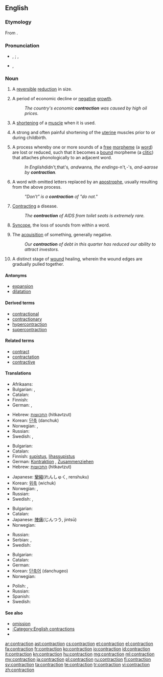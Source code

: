 ==English==

===Etymology===
From {{etyl|la}} {{term|contractio|contractiō|lang=la}}.

===Pronunciation===
* {{a|UK}} {{IPA|/ˈkɒn.tɹæk.ʃən/}}, {{X-SAMPA|/"kQn.tr{k.S@n/}} {{qualifier|stressed}}; {{IPA|/kənˈtræk.ʃən/}}, {{X-SAMPA|/k@n"tr{k.S@n/}} {{qualifier|unstressed}}
* {{a|US}} {{IPA|/kənˈtɹæk.ʃən/}}, {{X-SAMPA|/k@n"tr{k.S@n/}}
*: {{rhymes|ækʃən}}

===Noun===
{{en-noun}}

# A [[reversible]] [[reduction]] in size.
# {{economics}} A period of economic decline or [[negative]] [[growth]].
#: ''The country's economic '''contraction''' was caused by high oil prices.''
# {{biology}} A [[shorten]]ing of a [[muscle]] when it is used.
# {{medicine}} A strong and often painful shortening of the [[uterine]] muscles prior to or during childbirth.
# {{linguistics}} A process whereby one or more sounds of a [[free]] [[morpheme]] (a [[word]]) are lost or reduced, such that it becomes a [[bound]] morpheme (a [[clitic]]) that attaches phonologically to an adjacent word.
#: ''In English ''didn't'', ''that's'', and ''wanna'', the endings ''-n't'', ''-'s'', and ''-a'' arose by '''contraction'''.''
# {{context|English orthography}} A word with omitted letters replaced by an [[apostrophe]], usually resulting from the above process.
#: ''"Don't" is a '''contraction''' of "do not."''
# {{medicine}} [[contract|Contracting]] a disease.
#: ''The '''contraction''' of AIDS from toilet seats is extremely rare.''
# {{phonetics}} [[syncope|Syncope]], the loss of sounds from within a word.
# The [[acquisition]] of something, generally negative.
#: ''Our '''contraction''' of debt in this quarter has reduced our ability to attract investors.''
# {{medicine}} A distinct stage of [[wound]] healing, wherein the wound edges are gradually pulled together.

====Antonyms====
* [[expansion]]
* [[dilatation]]

====Derived terms====
* [[contractional]]
* [[contractionary]]
* [[hypercontraction]]
* [[supercontraction]]

====Related terms====
* [[contract]]
* [[contractation]]
* [[contractive]]

====Translations====
{{trans-top|reduction in size or activity}}
* Afrikaans: {{t-|af|verkleining|xs=Afrikaans}}
* Bulgarian: {{t|bg|свиване|n}},  {{t|bg|скъсяване|n}}
* Catalan: {{t|ca|contracció|f}}
* Finnish: {{t+|fi|taantuma}}
* German: {{t+|de|Verkleinerung}}, {{t+|de|Kontraktion}}
{{trans-mid}}
* Hebrew: [[התכווצות]] (hitkavtzut) {{f}}
* Korean: [[단축]] (danchuk)
* Norwegian: {{t|no|kontraksjon}}, {{t|no|forminskning}}
* Russian: {{t+|ru|сокращение}}
* Swedish: {{t|sv|minskning}}, {{t|sv|kontraktion}}
{{trans-bottom}}

{{trans-top|shortening of a muscle when it is used}}
* Bulgarian: {{t|bg|свиване|n}}
* Catalan: {{t|ca|contracció|f}}
* Finnish: [[supistus]], [[lihassupistus]]
* German: [[Kontraktion]] {{f}}, [[Zusammenziehen]] {{n}}
* Hebrew: [[התכווצות]] (hitkavtzut) {{f}}
{{trans-mid}}
* Japanese: [[攣縮]](れんしゅく, renshuku)
* Korean: [[위축]] (wichuk)
* Norwegian: {{t|no|kontraksjon}}, {{t|no|sammentrekning}}
* Russian: {{t+|ru|сокращение}}
* Swedish: {{t|sv|kontraktion}}, {{t|sv|sammandragning}}
{{trans-bottom}}

{{trans-top|painful shortening of the uterine muscles}}
* Bulgarian: {{t|bg|контракция|f}}
* Catalan: {{t|ca|contracció|f}}
* Japanese: [[陣痛]](じんつう, jintsū)
* Norwegian: {{t|no|sammentrekning}}
{{trans-mid}}
* Russian: {{t+|ru|сокращение}}
* Serbian: {{t|sr|контракција|f|tr=kontrakcija|sc=Cyrl}}, {{t|sr|трудови|p|tr=trudovi|sc=Cyrl}}
* Swedish: {{t|sv|sammandragning}}
{{trans-bottom}}

{{trans-top|shortened word or phrase}}
* Bulgarian: {{t|bg|съкращение|n}}
* Catalan: {{t|ca|contracció|f}}
* German: {{t+|de|Kontraktion|f}}
* Korean: [[단축어]] (danchugeo)
* Norwegian: {{t|no|sammentrekning}}
{{trans-mid}}
* Polish: {{t|pl|kontrakcja|f}}, {{t|pl|forma ściąnięta}}
* Russian: {{t+|ru|сокращение}}
* Spanish: {{t+|es|contracción|f}}
* Swedish: {{t|sv|sammandragning}}
{{trans-bottom}}

====See also====
* [[omission]]
* [[:Category:English contractions]]
* {{pedialite|dab=contraction}}

[[ar:contraction]]
[[ast:contraction]]
[[cs:contraction]]
[[et:contraction]]
[[el:contraction]]
[[fa:contraction]]
[[fr:contraction]]
[[ko:contraction]]
[[io:contraction]]
[[id:contraction]]
[[it:contraction]]
[[kn:contraction]]
[[hu:contraction]]
[[mg:contraction]]
[[ml:contraction]]
[[my:contraction]]
[[ja:contraction]]
[[pl:contraction]]
[[ru:contraction]]
[[fi:contraction]]
[[sv:contraction]]
[[ta:contraction]]
[[te:contraction]]
[[tr:contraction]]
[[vi:contraction]]
[[zh:contraction]]